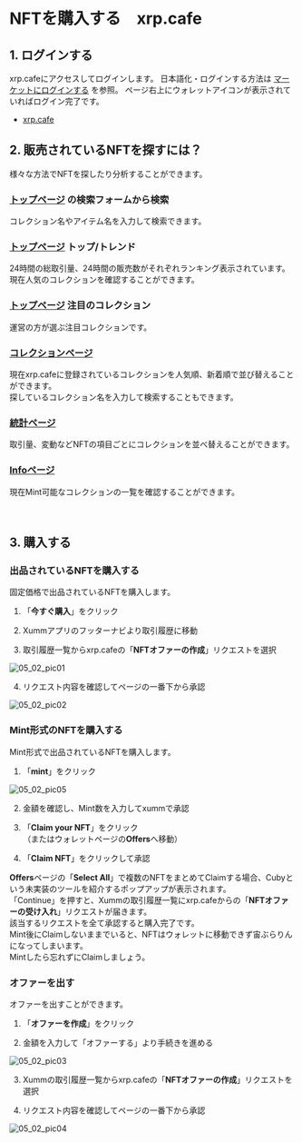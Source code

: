 # NFTを購入する　xrp.cafe

<a id="05_02_01"></a>
## 1. ログインする

xrp.cafeにアクセスしてログインします。
日本語化・ログインする方法は [マーケットにログインする](/02_how_to_start/02_login) を参照。
ページ右上にウォレットアイコンが表示されていればログイン完了です。
- [xrp.cafe](https://xrp.cafe/)


<a id="05_02_02"></a>
## 2. 販売されているNFTを探すには？

様々な方法でNFTを探したり分析することができます。

### [トップページ](https://xrp.cafe/) の検索フォームから検索

コレクション名やアイテム名を入力して検索できます。

### [トップページ](https://xrp.cafe/) **トップ**/**トレンド**

24時間の総取引量、24時間の販売数がそれぞれランキング表示されています。
現在人気のコレクションを確認することができます。

### [トップページ](https://xrp.cafe/) **注目のコレクション**

運営の方が選ぶ注目コレクションです。

### [コレクションページ](https://xrp.cafe/collections)
現在xrp.cafeに登録されているコレクションを人気順、新着順で並び替えることができます。  
探しているコレクション名を入力して検索することもできます。

### [統計ページ](https://xrp.cafe/stats)
取引量、変動などNFTの項目ごとにコレクションを並べ替えることができます。

### [Infoページ](https://xrp.cafe/info)
現在Mint可能なコレクションの一覧を確認することができます。

　
<a id="05_02_03"></a>
## 3. 購入する

### 出品されているNFTを購入する

固定価格で出品されているNFTを購入します。

1. 「**今すぐ購入**」をクリック

2. Xummアプリのフッターナビより取引履歴に移動

3. 取引履歴一覧からxrp.cafeの「**NFTオファーの作成**」リクエストを選択

 <img className="" src="/manual_pic/05_02_pic01.png" alt="05_02_pic01" />

4. リクエスト内容を確認してページの一番下から承認

 <img className="" src="/manual_pic/05_02_pic02.png" alt="05_02_pic02" />


 ### Mint形式のNFTを購入する

Mint形式で出品されているNFTを購入します。

 1. 「**mint**」をクリック

  <img className="solo" src="/manual_pic/05_02_pic05.png" alt="05_02_pic05" />

 2. 金額を確認し、Mint数を入力してxummで承認
 
 3. 「**Claim your NFT**」をクリック  
 （またはウォレットページの**Offers**へ移動）
 
 4. 「**Claim NFT**」をクリックして承認  
 
 **Offers**ページの「**Select All**」で複数のNFTをまとめてClaimする場合、Cubyという未実装のツールを紹介するポップアップが表示されます。  
 「Continue」を押すと、Xummの取引履歴一覧にxrp.cafeからの「**NFTオファーの受け入れ**」リクエストが届きます。  
該当するリクエストを全て承認すると購入完了です。  
 Mint後にClaimしないままでいると、NFTはウォレットに移動できず宙ぶらりんになってしまいます。  
 Mintしたら忘れずにClaimしましょう。
  

### オファーを出す

オファーを出すことができます。

1. 「**オファーを作成**」をクリック

2. 金額を入力して「オファーする」より手続きを進める

 <img className="" src="/manual_pic/05_02_pic03.png" alt="05_02_pic03" />

3. Xummの取引履歴一覧からxrp.cafeの「**NFTオファーの作成**」リクエストを選択

4. リクエスト内容を確認してページの一番下から承認

 <img className="" src="/manual_pic/05_02_pic04.png" alt="05_02_pic04" />

